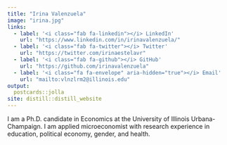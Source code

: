 ```yaml
---
title: "Irina Valenzuela"
image: "irina.jpg"
links:
  - label: '<i class="fab fa-linkedin"></i> LinkedIn'
    url: "https://www.linkedin.com/in/irinavalenzuela/"
  - label: '<i class="fab fa-twitter"></i> Twitter'
    url: "https://twitter.com/irinaestelavr"
  - label: '<i class="fab fa-github"></i> GitHub'
    url: "https://github.com/irinavalenzuela"
  - label: '<i class="fa fa-envelope" aria-hidden="true"></i> Email'
    url: "mailto:vlnzlrm2@illinois.edu"
output:
  postcards::jolla
site: distill::distill_website  
---
```

 
I am a Ph.D. candidate in Economics at the University of Illinois Urbana-Champaign. I am applied microeconomist with research experience in education, political economy, gender, and health.
